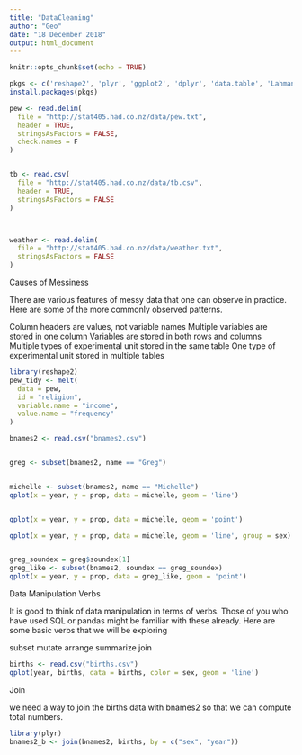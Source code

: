 ```yaml
---
title: "DataCleaning"
author: "Geo"
date: "18 December 2018"
output: html_document
---
```


```r
knitr::opts_chunk$set(echo = TRUE)
```
```r
pkgs <- c('reshape2', 'plyr', 'ggplot2', 'dplyr', 'data.table', 'Lahman')
install.packages(pkgs)
```


```r



pew <- read.delim(
  file = "http://stat405.had.co.nz/data/pew.txt",
  header = TRUE,
  stringsAsFactors = FALSE,
  check.names = F
)


tb <- read.csv(
  file = "http://stat405.had.co.nz/data/tb.csv",
  header = TRUE, 
  stringsAsFactors = FALSE
)



weather <- read.delim(
  file = "http://stat405.had.co.nz/data/weather.txt",
  stringsAsFactors = FALSE
)
```

Causes of Messiness

There are various features of messy data that one can observe in practice. Here are some of the more commonly observed patterns.

Column headers are values, not variable names
Multiple variables are stored in one column
Variables are stored in both rows and columns
Multiple types of experimental unit stored in the same table
One type of experimental unit stored in multiple tables




```r
library(reshape2)
pew_tidy <- melt(
  data = pew,
  id = "religion",
  variable.name = "income",
  value.name = "frequency"
)
```
```r
bnames2 <- read.csv("bnames2.csv")


greg <- subset(bnames2, name == "Greg")
```
```r

```

```r
michelle <- subset(bnames2, name == "Michelle")
qplot(x = year, y = prop, data = michelle, geom = 'line')


qplot(x = year, y = prop, data = michelle, geom = 'point')

qplot(x = year, y = prop, data = michelle, geom = 'line', group = sex)


greg_soundex = greg$soundex[1]
greg_like <- subset(bnames2, soundex == greg_soundex)
qplot(x = year, y = prop, data = greg_like, geom = 'point')
```
Data Manipulation Verbs

It is good to think of data manipulation in terms of verbs. Those of you who have used SQL or pandas might be familiar with these already. Here are some basic verbs that we will be exploring

subset
mutate
arrange
summarize
join


```r
births <- read.csv("births.csv")
qplot(year, births, data = births, color = sex, geom = 'line')

```
Join

we need a way to join the births data with bnames2 so that we can compute total numbers.


```r
library(plyr)
bnames2_b <- join(bnames2, births, by = c("sex", "year"))
```


